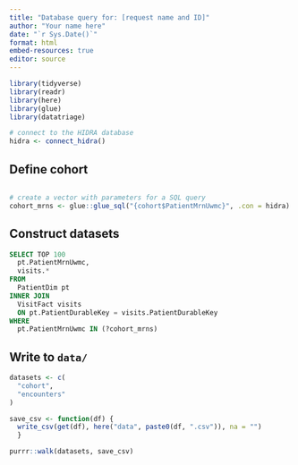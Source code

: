 ```yaml
---
title: "Database query for: [request name and ID]"
author: "Your name here"
date: "`r Sys.Date()`"
format: html
embed-resources: true
editor: source
---
```


<!-- To install the DaSL Quarto theme: 
      quarto install extension fhdsl/dasl-quarto 
      Then change format to `dasl-html` -->

```r
library(tidyverse)
library(readr)
library(here)
library(glue)
library(datatriage)
```

```r
# connect to the HIDRA database
hidra <- connect_hidra()
```

## Define cohort

<!-- Use the inclusion and exclusion criteria in the data plan to find the 
      cohort of patients -->
      
```sql

```


```r
# create a vector with parameters for a SQL query
cohort_mrns <- glue::glue_sql("{cohort$PatientMrnUwmc}", .con = hidra)
```

## Construct datasets

<!-- Create data sets for the identified cohort -->

```sql

SELECT TOP 100
  pt.PatientMrnUwmc,
  visits.*
FROM 
  PatientDim pt
INNER JOIN 
  VisitFact visits
  ON pt.PatientDurableKey = visits.PatientDurableKey
WHERE 
  pt.PatientMrnUwmc IN (?cohort_mrns)
```


## Write to `data/`

```r
datasets <- c(
  "cohort",
  "encounters"
)

save_csv <- function(df) {
  write_csv(get(df), here("data", paste0(df, ".csv")), na = "")
  }

purrr::walk(datasets, save_csv)
```




